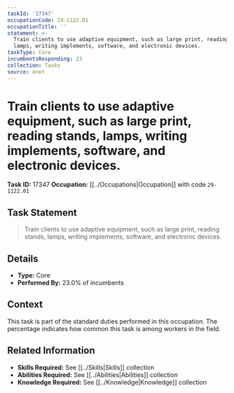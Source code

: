 ```yaml
---
taskId: '17347'
occupationCode: 29-1122.01
occupationTitle: ''
statement: >-
  Train clients to use adaptive equipment, such as large print, reading stands,
  lamps, writing implements, software, and electronic devices.
taskType: Core
incumbentsResponding: 23
collection: Tasks
source: onet
---
```

# Train clients to use adaptive equipment, such as large print, reading stands, lamps, writing implements, software, and electronic devices.

**Task ID:** 17347
**Occupation:** [[../Occupations|Occupation]] with code `29-1122.01`

## Task Statement

> Train clients to use adaptive equipment, such as large print, reading stands, lamps, writing implements, software, and electronic devices.

## Details

- **Type:** Core
- **Performed By:** 23.0% of incumbents

## Context

This task is part of the standard duties performed in this occupation. The percentage indicates how common this task is among workers in the field.

## Related Information

- **Skills Required:** See [[../Skills|Skills]] collection
- **Abilities Required:** See [[../Abilities|Abilities]] collection
- **Knowledge Required:** See [[../Knowledge|Knowledge]] collection
